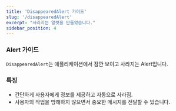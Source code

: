 ```yaml
---
title: 'DisappearedAlert 가이드'
slug: '/disappearedAlert'
excerpt: "사라지는 알럿을 만들었습니다."
sidebar_position: 4
---
```



### Alert 가이드
`DisappearedAlert`는 애플리케이션에서 잠깐 보이고 사라지는 Alert입니다.

### 특징
- 간단하게 사용자에게 정보를 제공하고 자동으로 사라짐.
- 사용자의 작업을 방해하지 않으면서 중요한 메시지를 전달할 수 있습니다.

<AleatDemo/>